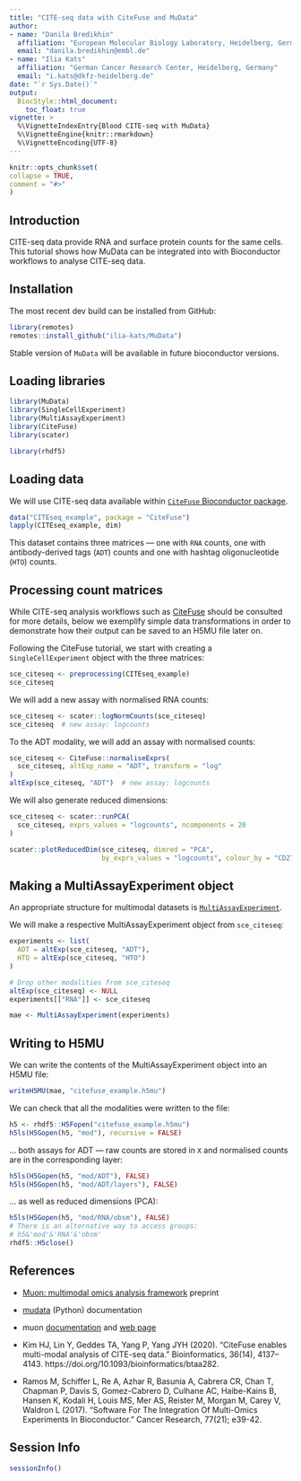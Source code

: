 ```yaml
---
title: "CITE-seq data with CiteFuse and MuData"
author:
- name: "Danila Bredikhin"
  affiliation: "European Molecular Biology Laboratory, Heidelberg, Germany"
  email: "danila.bredikhin@embl.de"
- name: "Ilia Kats"
  affiliation: "German Cancer Research Center, Heidelberg, Germany"
  email: "i.kats@dkfz-heidelberg.de"
date: "`r Sys.Date()`"
output:
  BiocStyle::html_document:
    toc_float: true
vignette: >
  %\VignetteIndexEntry{Blood CITE-seq with MuData}
  %\VignetteEngine{knitr::rmarkdown}
  %\VignetteEncoding{UTF-8}
---
```


```r
knitr::opts_chunk$set(
collapse = TRUE,
comment = "#>"
)
```

## Introduction

CITE-seq data provide RNA and surface protein counts for the same cells. 
This tutorial shows how MuData can be integrated into with Bioconductor 
workflows to analyse CITE-seq data.

## Installation

The most recent dev build can be installed from GitHub:

```r
library(remotes)
remotes::install_github("ilia-kats/MuData")
```

Stable version of `MuData` will be available in future bioconductor versions.

## Loading libraries

```r
library(MuData)
library(SingleCellExperiment)
library(MultiAssayExperiment)
library(CiteFuse)
library(scater)

library(rhdf5)
```

## Loading data

We will use CITE-seq data available within 
[`CiteFuse` Bioconductor package](http://www.bioconductor.org/packages/release/bioc/html/CiteFuse.html).

```r
data("CITEseq_example", package = "CiteFuse")
lapply(CITEseq_example, dim)
```

This dataset contains three matrices — one with `RNA` counts, one with 
antibody-derived tags (`ADT`) counts and one with hashtag oligonucleotide 
(`HTO`) counts.

## Processing count matrices

While CITE-seq analysis workflows such as 
[CiteFuse](http://www.bioconductor.org/packages/release/bioc/vignettes/CiteFuse/inst/doc/CiteFuse.html) 
should be consulted for more details, below we exemplify simple data 
transformations in order to demonstrate how their output can be saved to 
an H5MU file later on.

Following the CiteFuse tutorial, we start with creating a `SingleCellExperiment` 
object with the three matrices:

```r
sce_citeseq <- preprocessing(CITEseq_example)
sce_citeseq
```

We will add a new assay with normalised RNA counts:

```r
sce_citeseq <- scater::logNormCounts(sce_citeseq)
sce_citeseq  # new assay: logcounts
```

To the ADT modality, we will add an assay with normalised counts:

```r
sce_citeseq <- CiteFuse::normaliseExprs(
  sce_citeseq, altExp_name = "ADT", transform = "log"
)
altExp(sce_citeseq, "ADT")  # new assay: logcounts
```

We will also generate reduced dimensions:

```r
sce_citeseq <- scater::runPCA(
  sce_citeseq, exprs_values = "logcounts", ncomponents = 20
)
```

```r
scater::plotReducedDim(sce_citeseq, dimred = "PCA", 
                       by_exprs_values = "logcounts", colour_by = "CD27")
```

## Making a MultiAssayExperiment object

An appropriate structure for multimodal datasets is 
[`MultiAssayExperiment`](https://bioconductor.org/packages/MultiAssayExperiment/).

We will make a respective MultiAssayExperiment object from `sce_citeseq`:

```r
experiments <- list(
  ADT = altExp(sce_citeseq, "ADT"),
  HTO = altExp(sce_citeseq, "HTO")
)

# Drop other modalities from sce_citeseq
altExp(sce_citeseq) <- NULL
experiments[["RNA"]] <- sce_citeseq

mae <- MultiAssayExperiment(experiments)
```

## Writing to H5MU

We can write the contents of the MultiAssayExperiment object into an H5MU file:

```r
writeH5MU(mae, "citefuse_example.h5mu")
```

We can check that all the modalities were written to the file:

```r
h5 <- rhdf5::H5Fopen("citefuse_example.h5mu")
h5ls(H5Gopen(h5, "mod"), recursive = FALSE)
```

... both assays for ADT — raw counts are stored in `X` and normalised counts 
are in the corresponding layer:

```r
h5ls(H5Gopen(h5, "mod/ADT"), FALSE)
h5ls(H5Gopen(h5, "mod/ADT/layers"), FALSE)
```

... as well as reduced dimensions (PCA):

```r
h5ls(H5Gopen(h5, "mod/RNA/obsm"), FALSE)
# There is an alternative way to access groups:
# h5&'mod'&'RNA'&'obsm'
rhdf5::H5close()
```

## References

- [Muon: multimodal omics analysis framework](https://www.biorxiv.org/content/10.1101/2021.06.01.445670) preprint

- [mudata](https://mudata.readthedocs.io/) (Python) documentation

- muon [documentation](https://muon.readthedocs.io/) and [web page](https://gtca.github.io/muon/)

- Kim HJ, Lin Y, Geddes TA, Yang P, Yang JYH (2020). “CiteFuse enables multi-modal analysis of CITE-seq data.” Bioinformatics, 36(14), 4137–4143. https://doi.org/10.1093/bioinformatics/btaa282.

- Ramos M, Schiffer L, Re A, Azhar R, Basunia A, Cabrera CR, Chan T, Chapman P, Davis S, Gomez-Cabrero D, Culhane AC, Haibe-Kains B, Hansen K, Kodali H, Louis MS, Mer AS, Reister M, Morgan M, Carey V, Waldron L (2017). “Software For The Integration Of Multi-Omics Experiments In Bioconductor.” Cancer Research, 77(21); e39-42.


## Session Info

```r
sessionInfo()
```
